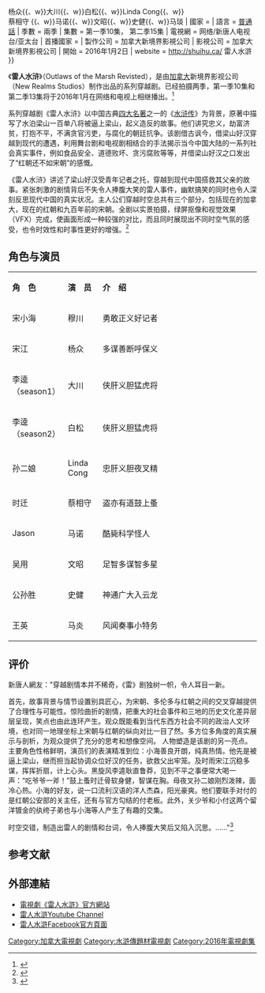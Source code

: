 {{Underlinked|time=2015-12-10T11:59:54+00:00}}
{{Orphan|time=2015-12-10T11:59:54+00:00}}

{{refimprove|time=2015-12-04T03:57:39+00:00}}
{{電視節目資訊框
| 名稱       =楊茗澤
| 原名       =
| 英文名稱   =''Outlaws of the Marsh Revisted''
| 類型       = 
| image      =
| 導演       = Kevin Yang
| 制片人     = Kevin Yang
| 演出       = {{Nowrap begin}}穆川  {{、w}}杨众{{、w}}大川{{、w}}白松{{、w}}Linda Cong{{、w}}<br>蔡相守 {{、w}}马诺{{、w}}文昭{{、w}}史健{{、w}}马琰{{Nowrap end}}
| 國家       = {{加拿大}}
| 語言       = [[普通話|普通話]]
| 季數       = 兩季
| 集數     = 第一季10集， 第二季15集
| 電視網     = 网络/新唐人电视台/亚太台
| 首播國家   = {{加拿大}} {{美國}} {{ROC-TW}}
| 製作公司   = 加拿大新境界影視公司
| 影視公司   = 加拿大新境界影視公司
| 開始       = 2016年1月2日
| website        = http://shuihu.ca/ 雷人水滸
}}

《'''雷人水浒'''》（Outlaws of the Marsh Revisted），是由[[加拿大|加拿大]]新境界影视公司（New Realms Studios）制作出品的系列穿越剧。已经拍摄两季，第一季10集和第二季13集将于2016年1月在网络和电视上相继播出。<ref>{{Cite web |url=http://www.epochtimes.com/gb/15/12/2/n4586183.htm |title=存档副本 |access-date=2015-12-03 |archive-date=2018-03-17 |archive-url=https://web.archive.org/web/20180317073631/http://www.epochtimes.com/gb/15/12/2/n4586183.htm |dead-url=no }}</ref>

系列穿越剧《雷人水浒》以中国古典[[四大名著|四大名著]]之一的《[[水浒传|水浒传]]》为背景，原著中描写了水泊梁山一百单八将被逼上梁山，起义造反的故事。他们讲究忠义，劫富济贫，打抱不平，不满贪官污吏，与腐化的朝廷抗争。该剧借古讽今，借梁山好汉穿越到现代的遭遇，利用舞台剧和电视剧相结合的手法揭示当今中国大陆的一系列社会真实事件，例如食品安全、道德败坏、贪污腐败等等，并借梁山好汉之口发出了“红朝还不如宋朝”的感慨。

《雷人水浒》讲述了梁山好汉受青年记者之托，穿越到现代中国搭救其父亲的故事。紧张刺激的剧情背后不失令人捧腹大笑的雷人事件，幽默搞笑的同时也令人深刻反思现代中国的真实状况。主人公们穿越时空总共有三个部分，包括现在的加拿大，现在的红朝和九百年前的宋朝。全剧以实景拍摄，绿屏抠像和视觉效果（VFX）完成，使画面形成一种较强的对比，而且同时展现出不同时空气氛的感受，也令时效性和时事性更好的增强。<ref>{{Cite web |url=http://www.epochtimes.com/b5/15/12/12/n4594006.htm |title=存档副本 |access-date=2015-12-14 |archive-date=2016-03-16 |archive-url=https://web.archive.org/web/20160316052638/http://www.epochtimes.com/b5/15/12/12/n4594006.htm |dead-url=no }}</ref>

==角色与演员==

{|class="wikitable" width="50%"
|- style="background:green; color:snow" align=center
|style="width:14%" |'''角　色'''||style="width:14%"|'''演　员'''||'''介　绍'''
|-
| 宋小海 || 穆川 || 勇敢正义好记者
|-
| 宋江 || 杨众 || 多谋善断呼保义
|-
| 李逵  （season1）  || 大川  || 侠肝义胆猛虎将
|-
| 李逵  （season2）  || 白松 || 侠肝义胆猛虎将
|-
| 孙二娘 || Linda Cong || 忠肝义胆夜叉精
|-
| 时迁 || 蔡相守 || 盗亦有道鼓上蚤
|-
| Jason || 马诺 || 酷毙科学怪人
|-
| 吴用 || 文昭 || 足智多谋智多星
|-
| 公孙胜 || 史健 || 神通广大入云龙
|-
| 王英  || 马炎 || 风闻奏事小特务
|}

== 评价 ==

新唐人網友："穿越剧情本并不稀奇，《雷》剧独树一帜，令人耳目一新。

首先，故事背景与情节设置别具匠心，为宋朝、多伦多与红朝之间的交叉穿越提供了合理性与可能性。惊险曲折的剧情，把重大的社会事件和三地的历史文化差异层层呈现，笑点也由此连环产生。观众既能看到当代东西方社会不同的政治人文环境，也对同一地理坐标上宋朝与红朝的纵向对比一目了然。多方位多角度的真实展示与剖析，为观众提供了充分的思考和想像空间。
人物塑造是该剧的另一亮点。主要角色性格鲜明，演员们的表演精准到位：小海善良开朗，纯真热情。他先是被逼上梁山，继而担当起协调众位好汉的任务，欲救父出牢笼。及时雨宋江沉稳多谋，挥挥折扇，计上心头。黑旋风李逵耿直鲁莽，见到不平之事便常大喝一声：“吃爷爷一斧！”鼓上蚤时迁骨软身健，智谋在胸。母夜叉孙二娘刚烈泼辣，面冷心热。小海的好友，说一口流利汉语的洋人杰森，阳光豪爽。他们要联手对付的是红朝公安部的关主任，还有与官方勾结的付老板。此外，关少爷和小付这两个留洋镀金的纨绔子弟也与小海等人产生了有趣的交集。

时空交错，制造出雷人的剧情和台词，令人捧腹大笑后又陷入沉思。......"<ref>{{Cite web |url=http://www.epochtimes.com/gb/16/1/11/n4613887.htm |title=存档副本 |access-date=2016-01-18 |archive-date=2019-05-02 |archive-url=https://web.archive.org/web/20190502060234/http://www.epochtimes.com/gb/16/1/11/n4613887.htm |dead-url=no }}</ref>

==参考文献==
{{reflist|2}}

== 外部連結 ==
*[http://shuihu.ca 電視劇《雷人水滸》官方網站] {{Wayback|url=http://shuihu.ca/ |date=20210228192421 }}
*[https://www.youtube.com/channel/UCXp6yRuvISB451fOfKcm8iA 雷人水滸Youtube Channel] {{Wayback|url=https://www.youtube.com/channel/UCXp6yRuvISB451fOfKcm8iA |date=20170531012538 }}
*[https://www.facebook.com/leirenshuihu/ 雷人水滸Facebook官方頁面]


[[Category:加拿大電視劇|Category:加拿大電視劇]]
[[Category:水滸傳題材電視劇|Category:水滸傳題材電視劇]]
[[Category:2016年電視劇集|Category:2016年電視劇集]]